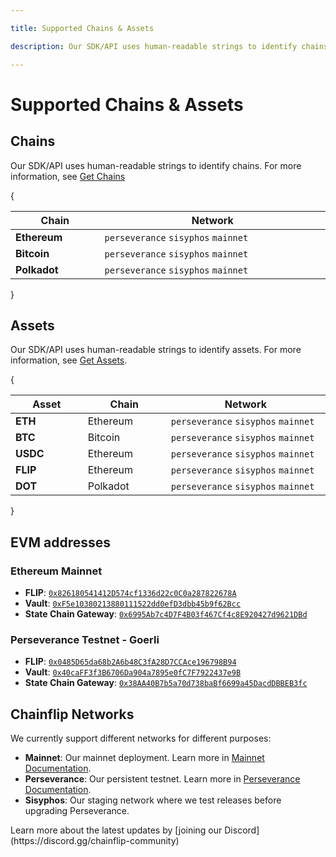 ```yaml
---

title: Supported Chains & Assets

description: Our SDK/API uses human-readable strings to identify chains.

---
```



# Supported Chains & Assets

## Chains

Our SDK/API uses human-readable strings to identify chains. For more information, see [Get Chains](javascript-sdk/get-chains.md "mention")

{<table>

  <thead>
    <tr>
      <th width="200">Chain</th>
      <th width="700" data-type="select" data-multiple>
        Network
      </th>
    </tr>
  </thead>
  <tbody>
    <tr>
      <td>
        <strong>Ethereum</strong>
      </td>
      <td><code>perseverance</code> <code>sisyphos</code> <code>mainnet</code></td>
    </tr>
    <tr>
      <td>
        <strong>Bitcoin</strong>
      </td>
      <td><code>perseverance</code> <code>sisyphos</code> <code>mainnet</code></td>
    </tr>
    <tr>
      <td>
        <strong>Polkadot</strong>
      </td>
      <td><code>perseverance</code> <code>sisyphos</code> <code>mainnet</code></td>
    </tr>
  </tbody>
</table>}

## Assets

Our SDK/API uses human-readable strings to identify assets. For more information, see [Get Assets](javascript-sdk/get-assets.md "mention").

{<table>

  <thead>
    <tr>
      <th width="200">Asset</th>
      <th width="200" data-type="select">
        Chain
      </th>
      <th width="500" data-type="select" data-multiple>
        Network
      </th>
    </tr>
  </thead>
  <tbody>
    <tr>
      <td>
        <strong>ETH</strong>
      </td>
      <td>Ethereum</td>
      <td><code>perseverance</code> <code>sisyphos</code> <code>mainnet</code></td>
    </tr>
    <tr>
      <td>
        <strong>BTC</strong>
      </td>
      <td>Bitcoin</td>
      <td><code>perseverance</code> <code>sisyphos</code> <code>mainnet</code></td>
    </tr>
    <tr>
      <td>
        <strong>USDC</strong>
      </td>
      <td>Ethereum</td>
      <td><code>perseverance</code> <code>sisyphos</code> <code>mainnet</code></td>
    </tr>
    <tr>
      <td>
        <strong>FLIP</strong>
      </td>
      <td>Ethereum</td>
      <td><code>perseverance</code> <code>sisyphos</code> <code>mainnet</code></td>
    </tr>
    <tr>
      <td>
        <strong>DOT</strong>
      </td>
      <td>Polkadot</td>
      <td><code>perseverance</code> <code>sisyphos</code> <code>mainnet</code></td>
    </tr>
  </tbody>
</table>}

## EVM addresses

### Ethereum Mainnet

- **FLIP**: [`0x826180541412D574cf1336d22c0C0a287822678A`](https://etherscan.io/address/0x826180541412D574cf1336d22c0C0a287822678A)
- **Vault**: [`0xF5e10380213880111522dd0efD3dbb45b9f62Bcc`](https://etherscan.io/address/0xF5e10380213880111522dd0efD3dbb45b9f62Bcc)
- **State Chain Gateway**: [`0x6995Ab7c4D7F4B03f467Cf4c8E920427d9621DBd`](https://etherscan.io/address/0x6995Ab7c4D7F4B03f467Cf4c8E920427d9621DBd)

### Perseverance Testnet - Goerli

- **FLIP**: [`0x0485D65da68b2A6b48C3fA28D7CCAce196798B94`](https://goerli.etherscan.io/address/0x0485D65da68b2A6b48C3fA28D7CCAce196798B94)
- **Vault**: [`0x40caFF3f3B6706Da904a7895e0fC7F7922437e9B`](https://goerli.etherscan.io/address/0x40caFF3f3B6706Da904a7895e0fC7F7922437e9B)
- **State Chain Gateway**: [`0x38AA40B7b5a70d738baBf6699a45DacdDBBEB3fc`](https://goerli.etherscan.io/address/0x38AA40B7b5a70d738baBf6699a45DacdDBBEB3fc)


## Chainflip Networks

We currently support different networks for different purposes:

- **Mainnet**: Our mainnet deployment. Learn more in [Mainnet Documentation](../../mainnet/validator-setup/prerequisites).
- **Perseverance**: Our persistent testnet. Learn more in [Perseverance Documentation](../../perseverance/validator-documentation).
- **Sisyphos**: Our staging network where we test releases before upgrading Perseverance.

<Callout type="info">
  Learn more about the latest updates by [joining our
  Discord](https://discord.gg/chainflip-community)
</Callout>

